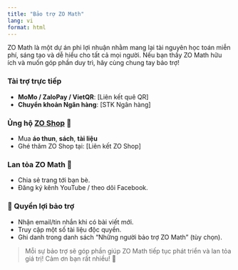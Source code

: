 ---
title: "Bảo trợ ZO Math"
lang: vi
format: html
---

ZO Math là một dự án phi lợi nhuận nhằm mang lại tài nguyên học toán miễn phí, sáng tạo và dễ hiểu cho tất cả mọi người. Nếu bạn thấy ZO Math hữu ích và muốn góp phần duy trì, hãy cùng chung tay bảo trợ!

### Tài trợ trực tiếp

- **MoMo / ZaloPay / VietQR**: [Liên kết quê QR]
- **Chuyển khoản Ngân hàng**: [STK Ngân hàng]

### Ủng hộ [ZO Shop](shop/index.html) 🛒
- Mua **áo thun**, **sách**, **tài liệu**
- Ghé thăm ZO Shop tại: [Liên kết ZO Shop]

### Lan tỏa ZO Math 📢
- Chia sẻ trang tới bạn bè.
- Đăng ký kênh YouTube / theo dõi Facebook.

### 🎉 Quyền lợi bảo trợ
- Nhận email/tin nhắn khi có bài viết mới.
- Truy cập một số tài liệu độc quyền.
- Ghi danh trong danh sách "Những người bảo trợ ZO Math" (tùy chọn).

>   Mỗi sự bảo trợ sẽ góp phần giúp ZO Math tiếp tục phát triển và lan tỏa giá trị! Cảm ơn bạn rất nhiều! 🌟

